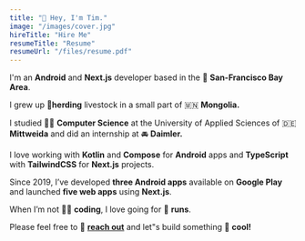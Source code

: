 ```yaml
---
title: "👋 Hey, I'm Tim."
image: "/images/cover.jpg"
hireTitle: "Hire Me"
resumeTitle: "Resume"
resumeUrl: "/files/resume.pdf"
---
```


I'm an **Android** and **Next.js** developer based in the 🌉 **San-Francisco Bay Area**.

I grew up **🏇herding** livestock in a small part of 🇲🇳 **Mongolia.**

I studied 👨‍🎓 **Computer Science** at the University of Applied Sciences of 🇩🇪 **Mittweida** and did an internship at 🚘 **Daimler.**

I love working with **Kotlin** and **Compose** for **Android** apps and **TypeScript** with **TailwindCSS** for **Next.js** projects.

Since 2019, I’ve developed **three Android apps** available on **Google Play** and launched **five web apps** using **Next.js**.

When I’m not 🧑‍💻 **coding**, I love going for 🏃 **runs**.

Please feel free to 🎉 **[reach out](/contact)** and let"s build something 🚀 **cool!**
